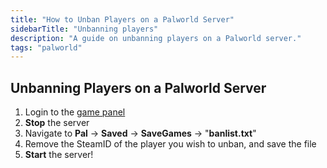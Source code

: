 ```yaml
---
title: "How to Unban Players on a Palworld Server"
sidebarTitle: "Unbanning players"
description: "A guide on unbanning players on a Palworld server."
tags: "palworld"
---
```


## Unbanning Players on a Palworld Server

1. Login to the [game panel](https://game.berrybyte.net)
2. **Stop** the server
4. Navigate to **Pal** -> **Saved** -> **SaveGames** -> "**banlist.txt**"
5. Remove the SteamID of the player you wish to unban, and save the file
7. **Start** the server!